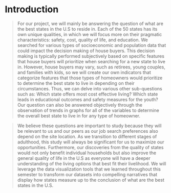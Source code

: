 # Introduction

> For our project, we will mainly be answering the question of what are the best states in the U.S to reside in. Each of the 50 states has its own unique qualities, in which we will focus more on their pragmatic characteristics: safety, cost, quality of life, and education. We searched for various types of socioeconomic and population data that could impact the decision making of house buyers. This decision making is typically performed subjectively based on specific features that house buyers will prioritize when searching for a new state to live in. However, house buyers may vary, such as retirees, young couples, and families with kids, so we will create our own indicators that categorize features that those types of homeowners would prioritize to determine the best state to live in depending on their circumstances. Thus, we can delve into various other sub-questions such as: Which state offers most cost effective living? Which state leads in educational outcomes and safety measures for the youth? Our question can also be answered objectively through the observation of trends in graphs for all of the variables to determine the overall best state to live in for any type of homeowner.

> We believe these questions are important to study because they will be relevant to us and our peers as our job search preferences also depend on the site location. As we transition to different stages of adulthood, this study will always be significant for us to maximize our opportunities. Furthermore, our discoveries from the quality of states would not only benefit individual households but also improve the general quality of life in the U.S as everyone will have a deeper understanding of the living options that best fit their livelihood. We will leverage the data visualization tools that we learned throughout this semester to transform our datasets into compelling narratives that display how states measure up to the conclusion of what are the best states in the U.S.
